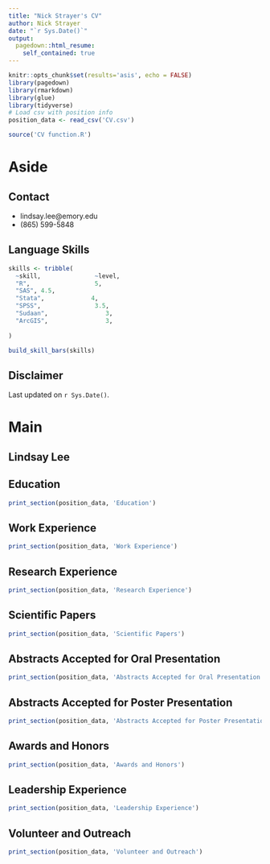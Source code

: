 ```yaml
---
title: "Nick Strayer's CV"
author: Nick Strayer
date: "`r Sys.Date()`"
output:
  pagedown::html_resume:
    self_contained: true
---
```


```r
knitr::opts_chunk$set(results='asis', echo = FALSE)
library(pagedown)
library(rmarkdown)
library(glue)
library(tidyverse)
# Load csv with position info
position_data <- read_csv('CV.csv')

source('CV function.R')
```


Aside
=====================================================================




Contact {#contact}
--------------------------------------------------------------------------------


- <i class="fa fa-envelope"></i> lindsay.lee@emory.edu
- <i class="fa fa-phone"></i> (865) 599-5848



Language Skills {#skills}
--------------------------------------------------------------------------------

```r
skills <- tribble(
  ~skill,               ~level,
  "R",                  5,
  "SAS", 4.5,
  "Stata",             4,
  "SPSS",               3.5,
  "Sudaan",                3,
  "ArcGIS",                3,
  
)

build_skill_bars(skills)
```

Disclaimer {#disclaimer}
--------------------------------------------------------------------------------

Last updated on `r Sys.Date()`.

Main
================================================================================

Lindsay Lee {#title}
--------------------------------------------------------------------------------

Education {data-icon=graduation-cap data-concise=true}
--------------------------------------------------------------------------------

```r
print_section(position_data, 'Education')

```

Work Experience {data-icon=book}
--------------------------------------------------------------------------------

```r
print_section(position_data, 'Work Experience')
```
Research Experience {data-icon=book}
--------------------------------------------------------------------------------

```r
print_section(position_data, 'Research Experience')
```

Scientific Papers {data-icon=book}
--------------------------------------------------------------------------------

```r
print_section(position_data, 'Scientific Papers')
```

Abstracts Accepted for Oral Presentation {data-icon=book}
--------------------------------------------------------------------------------

```r
print_section(position_data, 'Abstracts Accepted for Oral Presentation')
```

Abstracts Accepted for Poster Presentation {data-icon=book}
--------------------------------------------------------------------------------

```r
print_section(position_data, 'Abstracts Accepted for Poster Presentation')
```


Awards and Honors {data-icon=book}
--------------------------------------------------------------------------------

```r
print_section(position_data, 'Awards and Honors')
```


Leadership Experience {data-icon=book}
--------------------------------------------------------------------------------

```r
print_section(position_data, 'Leadership Experience')
```

Volunteer and Outreach {data-icon=book}
--------------------------------------------------------------------------------

```r
print_section(position_data, 'Volunteer and Outreach')
```